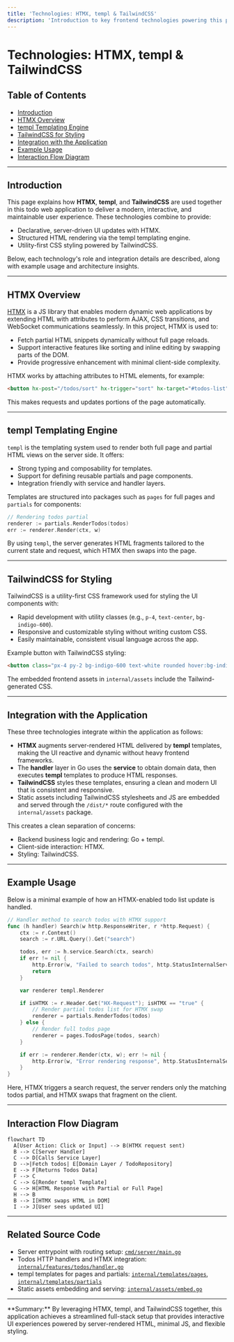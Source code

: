 ```yaml
---
title: 'Technologies: HTMX, templ & TailwindCSS'
description: 'Introduction to key frontend technologies powering this project and how they integrate into the stack'
---
```


# Technologies: HTMX, templ & TailwindCSS

## Table of Contents
- [Introduction](#introduction)
- [HTMX Overview](#htmx-overview)
- [templ Templating Engine](#templ-templating-engine)
- [TailwindCSS for Styling](#tailwindcss-for-styling)
- [Integration with the Application](#integration-with-the-application)
- [Example Usage](#example-usage)
- [Interaction Flow Diagram](#interaction-flow-diagram)

---

## Introduction

This page explains how **HTMX**, **templ**, and **TailwindCSS** are used together in this todo web application to deliver a modern, interactive, and maintainable user experience. These technologies combine to provide:

- Declarative, server-driven UI updates with HTMX.
- Structured HTML rendering via the templ templating engine.
- Utility-first CSS styling powered by TailwindCSS.

Below, each technology's role and integration details are described, along with example usage and architecture insights.

---

## HTMX Overview

[HTMX](https://htmx.org/) is a JS library that enables modern dynamic web applications by extending HTML with attributes to perform AJAX, CSS transitions, and WebSocket communications seamlessly. In this project, HTMX is used to:

- Fetch partial HTML snippets dynamically without full page reloads.
- Support interactive features like sorting and inline editing by swapping parts of the DOM.
- Provide progressive enhancement with minimal client-side complexity.

HTMX works by attaching attributes to HTML elements, for example:

```html
<button hx-post="/todos/sort" hx-trigger="sort" hx-target="#todos-list">Sort Todos</button>
```

This makes requests and updates portions of the page automatically.


---

## templ Templating Engine

`templ` is the templating system used to render both full page and partial HTML views on the server side. It offers:

- Strong typing and composability for templates.
- Support for defining reusable partials and page components.
- Integration friendly with service and handler layers.

Templates are structured into packages such as `pages` for full pages and `partials` for components:

```go
// Rendering todos partial
renderer := partials.RenderTodos(todos)
err := renderer.Render(ctx, w)
```

By using `templ`, the server generates HTML fragments tailored to the current state and request, which HTMX then swaps into the page.


---

## TailwindCSS for Styling

TailwindCSS is a utility-first CSS framework used for styling the UI components with:

- Rapid development with utility classes (e.g., `p-4`, `text-center`, `bg-indigo-600`).
- Responsive and customizable styling without writing custom CSS.
- Easily maintainable, consistent visual language across the app.

Example button with TailwindCSS styling:

```html
<button class="px-4 py-2 bg-indigo-600 text-white rounded hover:bg-indigo-700">Add Todo</button>
```

The embedded frontend assets in `internal/assets` include the Tailwind-generated CSS.


---

## Integration with the Application

These three technologies integrate within the application as follows:

- **HTMX** augments server-rendered HTML delivered by **templ** templates, making the UI reactive and dynamic without heavy frontend frameworks.
- The **handler** layer in Go uses the **service** to obtain domain data, then executes **templ** templates to produce HTML responses.
- **TailwindCSS** styles these templates, ensuring a clean and modern UI that is consistent and responsive.
- Static assets including TailwindCSS stylesheets and JS are embedded and served through the `/dist/*` route configured with the `internal/assets` package.

This creates a clean separation of concerns:

- Backend business logic and rendering: Go + templ.
- Client-side interaction: HTMX.
- Styling: TailwindCSS.


---

## Example Usage

Below is a minimal example of how an HTMX-enabled todo list update is handled.

```go
// Handler method to search todos with HTMX support
func (h handler) Search(w http.ResponseWriter, r *http.Request) {
    ctx := r.Context()
    search := r.URL.Query().Get("search")

    todos, err := h.service.Search(ctx, search)
    if err != nil {
        http.Error(w, "Failed to search todos", http.StatusInternalServerError)
        return
    }

    var renderer templ.Renderer

    if isHTMX := r.Header.Get("HX-Request"); isHTMX == "true" {
        // Render partial todos list for HTMX swap
        renderer = partials.RenderTodos(todos)
    } else {
        // Render full todos page
        renderer = pages.TodosPage(todos, search)
    }

    if err := renderer.Render(ctx, w); err != nil {
        http.Error(w, "Error rendering response", http.StatusInternalServerError)
    }
}
```

Here, HTMX triggers a search request, the server renders only the matching todos partial, and HTMX swaps that fragment on the client.


---

## Interaction Flow Diagram

```mermaid
flowchart TD
  A[User Action: Click or Input] --> B(HTMX request sent)
  B --> C[Server Handler]
  C --> D[Calls Service Layer]
  D -->|Fetch todos| E[Domain Layer / TodoRepository]
  E --> F[Returns Todos Data]
  F --> C
  C --> G[Render templ Template]
  G --> H[HTML Response with Partial or Full Page]
  H --> B
  B --> I[HTMX swaps HTML in DOM]
  I --> J[User sees updated UI]
```


---

## Related Source Code

- Server entrypoint with routing setup: [`cmd/server/main.go`](https://mintlify.com/cmd/server/main.go)
- Todos HTTP handlers and HTMX integration: [`internal/features/todos/handler.go`](https://mintlify.com/internal/features/todos/handler.go)
- templ templates for pages and partials: [`internal/templates/pages`](https://mintlify.com/internal/templates/pages), [`internal/templates/partials`](https://mintlify.com/internal/templates/partials)
- Static assets embedding and serving: [`internal/assets/embed.go`](https://mintlify.com/internal/assets/embed.go)


---

<Info>
**Summary:** By leveraging HTMX, templ, and TailwindCSS together, this application achieves a streamlined full-stack setup that provides interactive UI experiences powered by server-rendered HTML, minimal JS, and flexible styling.
</Info>
